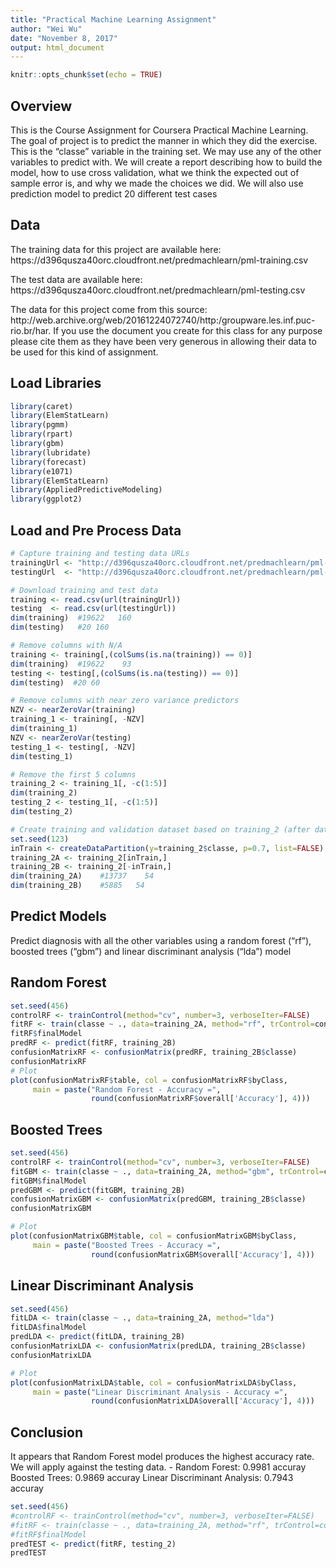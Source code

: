 ---
title: "Practical Machine Learning Assignment"
author: "Wei Wu"
date: "November 8, 2017"
output: html_document
---

```{r setup, include=FALSE}
knitr::opts_chunk$set(echo = TRUE)
```

## Overview

This is the Course Assignment for Coursera Practical Machine Learning.  The goal of project is to predict the manner in which they did the exercise. This is the "classe" variable in the training set. We may use any of the other variables to predict with. We will create a report describing how to build the model, how to use cross validation, what we think the expected out of sample error is, and why we made the choices we did. We will also use prediction model to predict 20 different test cases

## Data

The training data for this project are available here:
https://d396qusza40orc.cloudfront.net/predmachlearn/pml-training.csv

The test data are available here:
https://d396qusza40orc.cloudfront.net/predmachlearn/pml-testing.csv

The data for this project come from this source: http://web.archive.org/web/20161224072740/http:/groupware.les.inf.puc-rio.br/har. If you use the document you create for this class for any purpose please cite them as they have been very generous in allowing their data to be used for this kind of assignment.

## Load Libraries

```{r }
library(caret)
library(ElemStatLearn)
library(pgmm)
library(rpart)
library(gbm)
library(lubridate)
library(forecast)
library(e1071)
library(ElemStatLearn)
library(AppliedPredictiveModeling)
library(ggplot2)
```

## Load and Pre Process Data

```{r }
# Capture training and testing data URLs
trainingUrl <- "http://d396qusza40orc.cloudfront.net/predmachlearn/pml-training.csv"
testingUrl  <- "http://d396qusza40orc.cloudfront.net/predmachlearn/pml-testing.csv"

# Download training and test data
training <- read.csv(url(trainingUrl))
testing  <- read.csv(url(testingUrl))
dim(training)  #19622   160
dim(testing)   #20 160

# Remove columns with N/A
training <- training[,(colSums(is.na(training)) == 0)]
dim(training)  #19622    93
testing <- testing[,(colSums(is.na(testing)) == 0)]
dim(testing)  #20 60

# Remove columns with near zero variance predictors
NZV <- nearZeroVar(training)
training_1 <- training[, -NZV]
dim(training_1)
NZV <- nearZeroVar(testing)
testing_1 <- testing[, -NZV]
dim(testing_1)

# Remove the first 5 columns
training_2 <- training_1[, -c(1:5)]
dim(training_2)
testing_2 <- testing_1[, -c(1:5)]
dim(testing_2)

# Create training and validation dataset based on training_2 (after data cleansing)
set.seed(123)
inTrain <- createDataPartition(y=training_2$classe, p=0.7, list=FALSE)
training_2A <- training_2[inTrain,]
training_2B <- training_2[-inTrain,]
dim(training_2A)    #13737    54
dim(training_2B)    #5885   54
```

## Predict Models

Predict diagnosis with all the other variables using a random forest ("rf"), boosted trees ("gbm") and linear discriminant analysis ("lda") model

## Random Forest
```{r }
set.seed(456)
controlRF <- trainControl(method="cv", number=3, verboseIter=FALSE)
fitRF <- train(classe ~ ., data=training_2A, method="rf", trControl=controlRF)
fitRF$finalModel
predRF <- predict(fitRF, training_2B)
confusionMatrixRF <- confusionMatrix(predRF, training_2B$classe)
confusionMatrixRF
# Plot
plot(confusionMatrixRF$table, col = confusionMatrixRF$byClass, 
     main = paste("Random Forest - Accuracy =",
                  round(confusionMatrixRF$overall['Accuracy'], 4)))
```

## Boosted Trees
```{r }
set.seed(456)
controlRF <- trainControl(method="cv", number=3, verboseIter=FALSE)
fitGBM <- train(classe ~ ., data=training_2A, method="gbm", trControl=controlRF)
fitGBM$finalModel
predGBM <- predict(fitGBM, training_2B)
confusionMatrixGBM <- confusionMatrix(predGBM, training_2B$classe)
confusionMatrixGBM

# Plot
plot(confusionMatrixGBM$table, col = confusionMatrixGBM$byClass, 
     main = paste("Boosted Trees - Accuracy =",
                  round(confusionMatrixGBM$overall['Accuracy'], 4)))
```

## Linear Discriminant Analysis
```{r }
set.seed(456)
fitLDA <- train(classe ~ ., data=training_2A, method="lda")
fitLDA$finalModel
predLDA <- predict(fitLDA, training_2B)
confusionMatrixLDA <- confusionMatrix(predLDA, training_2B$classe)
confusionMatrixLDA

# Plot
plot(confusionMatrixLDA$table, col = confusionMatrixLDA$byClass, 
     main = paste("Linear Discriminant Analysis - Accuracy =",
                  round(confusionMatrixLDA$overall['Accuracy'], 4)))
```

## Conclusion

It appears that Random Forest model produces the highest accuracy rate.  We will apply against the testing data.
- Random Forest: 0.9981 accuray
Boosted Trees: 0.9869 accuray
Linear Discriminant Analysis: 0.7943 accuray

```{r }
set.seed(456)
#controlRF <- trainControl(method="cv", number=3, verboseIter=FALSE)
#fitRF <- train(classe ~ ., data=training_2A, method="rf", trControl=controlRF)
#fitRF$finalModel
predTEST <- predict(fitRF, testing_2)
predTEST
```



